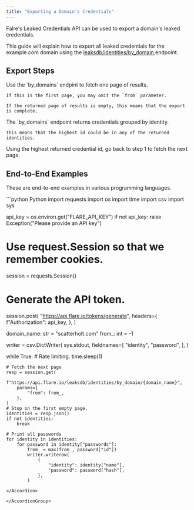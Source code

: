 ```yaml
---
title: "Exporting a Domain's Credentials"
---
```



Falre's Leaked Credentials API can be used to export a domain's leaked credentials.

This guide will explain how to export all leaked credentials for the example.com domain using the
[leaksdb/identities/by_domain <Icon icon="code" size={16} />](/api-reference/leaksdb/endpoints/get-by-domain)
endpoint.


## Export Steps

<Steps>

  <Step title="Fetch one page of results">
    Use the `by_domains` endpint to fetch one page of results.

    If this is the first page, you may omit the `from` parameter.

    If the returned page of results is empty, this means that the export is complete.
  </Step>

  <Step title="Find the highest id in the response value">
    The `by_domains` endpoint returns credentials grouped by identity.

    This means that the highest id could be in any of the returned identities.
  </Step>

  <Step title="Go back to step 1 until the response is empty">
      Using the highest returned credential id, go back to step 1 to fetch the next page.
  </Step>

</Steps>


## End-to-End Examples

These are end-to-end examples in various programming languages.

<AccordionGroup>

<Accordion title="Python Example">
```python Python
import requests
import os
import time
import csv
import sys

api_key = os.environ.get("FLARE_API_KEY")
if not api_key:
    raise Exception("Please provide an API key")

# Use request.Session so that we remember cookies.
session = requests.Session()

# Generate the API token.
session.post(
    "https://api.flare.io/tokens/generate",
    headers={
        f"Authorization": api_key,
    },
)

domain_name: str = "scatterholt.com"
from_: int = -1


writer = csv.DictWriter(
    sys.stdout,
    fieldnames=[
        "identity",
        "password",
    ],
)

while True:
    # Rate limiting.
    time.sleep(1)

    # Fetch the next page
    resp = session.get(
        f"https://api.flare.io/leaksdb/identities/by_domain/{domain_name}",
        params={
            "from": from_,
        },
    )
    # Stop on the first empty page.
    identities = resp.json()
    if not identities:
        break

    # Print all passwords
    for identity in identities:
        for password in identity["passwords"]:
            from_ = max(from_, password["id"])
            writer.writerow(
                {
                    "identity": identity["name"],
                    "password": password["hash"],
                },
            )
```
</Accordion>

</AccordionGroup>
